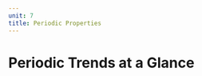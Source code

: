 ```yaml
---
unit: 7
title: Periodic Properties
---
```


# Periodic Trends at a Glance

<Table data={{
  "Property": [
    "Atomic Radius\n\nThe distance between the nucleus and the outermost electron.",
    "Effective Nuclear Charge\n\nThe attractive charge of nuclear protons acting on valence electrons.",
    "Ionization Energy\n\nThe energy required to remove an electron from an atom in the gas phase.",
    "Electron Affinity\n\nThe energy change accompanying the addition of an electron to a gaseous atom."
  ],
  "Across a Period": [
    "Decreases\n\nMore protons are added to the nucleus, which pull the electrons in with more force.",
    "Increases\n\nMore protons are added to the nucleus, while the number of repelling electrons in inner shells stays the same.",
    "Increases\n\nThe electrons are held more tightly (see effective nuclear charge), so they're harder to remove.",
    "Increases\n\nEffective nuclear charge increases, which increases pull towards electrons."
  ],
  "Down a Group": [
    "Increases\n\nNew energy levels are added, which are farther from the nucleus.",
    "Decreases slightly\n\nAlthough nuclear charge increases down a group, shielding from added electrons more than counters this effect.",
    "Decreases\n\nValence electrons are farther away from the nucleus, so they're less tightly held.",
    "Decreases\n\nThe electron cloud becomes larger, so new electrons are further from the nucleus and therefore pulled with less force."
  ]
}} />